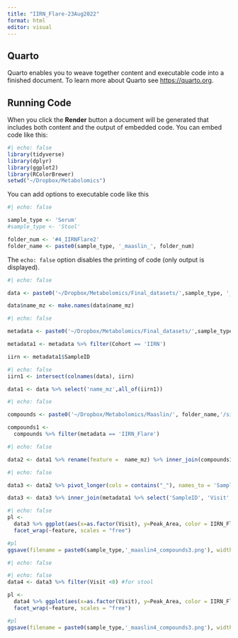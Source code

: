 ```yaml
---
title: "IIRN_Flare-23Aug2022"
format: html
editor: visual
---
```


## Quarto

Quarto enables you to weave together content and executable code into a finished document. To learn more about Quarto see <https://quarto.org>.

## Running Code

When you click the **Render** button a document will be generated that includes both content and the output of embedded code. You can embed code like this:

```r
#| echo: false
library(tidyverse)
library(dplyr)
library(ggplot2)
library(RColorBrewer)
setwd("~/Dropbox/Metabolomics")
```

You can add options to executable code like this

```r
#| echo: false

sample_type <- 'Serum'
#sample_type <- 'Stool'

folder_num <- '#4_IIRNFlare2'
folder_name <- paste0(sample_type, '_maaslin_', folder_num)
```

The `echo: false` option disables the printing of code (only output is displayed).

```r
#| echo: false

data <- paste0('~/Dropbox/Metabolomics/Final_datasets/',sample_type, '_Data_MZM10_N2_filtered_calour.tsv') %>% read_tsv()

data$name_mz <- make.names(data$name_mz)
```

```r
#| echo: false

metadata <- paste0('~/Dropbox/Metabolomics/Final_datasets/',sample_type, '_metadata.txt') %>% read_tsv()

metadata1 <- metadata %>% filter(Cohort == 'IIRN')

iirn <- metadata1$SampleID
```

```r
#| echo: false
iirn1 <- intersect(colnames(data), iirn)

data1 <- data %>% select('name_mz',all_of(iirn1))

```

```r
#| echo: false

compounds <- paste0('~/Dropbox/Metabolomics/Maaslin/', folder_name,'/significant_results.tsv') %>% read_tsv()

compounds1 <- 
  compounds %>% filter(metadata == 'IIRN_Flare')
```

```r
#| echo: false

data2 <- data1 %>% rename(feature =  name_mz) %>% inner_join(compounds1 %>% select(feature))
```

```r
#| echo: false

data3 <- data2 %>% pivot_longer(cols = contains("_"), names_to = 'SampleID', values_to = 'Peak_Area')

data3 <- data3 %>% inner_join(metadata1 %>% select('SampleID', 'Visit', 'IIRN_Flare'))

```

```r
#| echo: false
pl <- 
  data3 %>% ggplot(aes(x=as.factor(Visit), y=Peak_Area, color = IIRN_Flare)) + geom_boxplot() + 
  facet_wrap(~feature, scales = "free")

#pl
ggsave(filename = paste0(sample_type,'_maaslin4_compounds3.png'), width = 60, height = 60, units = "cm", pl)
```

```r
#| echo: false

```

```r
#| echo: false
data4 <- data3 %>% filter(Visit <8) #for stool

pl <- 
  data4 %>% ggplot(aes(x=as.factor(Visit), y=Peak_Area, color = IIRN_Flare)) + geom_boxplot() + 
  facet_wrap(~feature, scales = "free")

#pl
ggsave(filename = paste0(sample_type,'_maaslin4_compounds3.png'), width = 60, height = 60, units = "cm", pl)
```

```r

```
